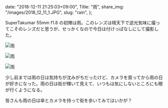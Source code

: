   date: "2018-12-11 21:25:03+09:00",
  Title: "雨",
  share_img: "/images/2018_12_11_1.JPG",
  slug: "rain",
};

SuperTakumar 55mm f1.8 の初陣は雨。このレンズは晴天下で逆光気味に撮ってこそのレンズだと思うが、せっかくなので今日は付けっぱなしにして撮影した。

![雨](/images/2018_12_11_2.JPG)

![雨](/images/2018_12_11_1.JPG)

![雨](/images/2018_12_11_3.JPG)

少し前までは雨の日は気持ちが沈みがちだったけど、カメラを買ってから雨の日が好きになった。雨の日は街が輝いて見えて、いつもは気にしないところにも眼が行くようになる。

皆さんも雨の日は傘とカメラを持って街を歩いてみてはいかが？

